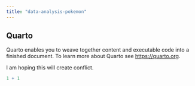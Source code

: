 ```yaml
---
title: "data-analysis-pokemon"
---
```


## Quarto

Quarto enables you to weave together content and executable code into a finished document. To learn more about Quarto see <https://quarto.org>.

I am hoping this will create conflict.

```r
1 + 1
```
